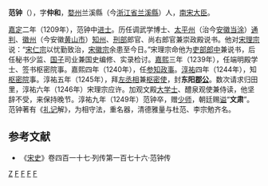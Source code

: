 {{No footnotes|time=2017-02-11T03:11:09+00:00}}
'''范钟'''（{{bd|？||1249年|}}），字'''仲和'''，[[婺州|婺州]]兰溪縣（今[[浙江省|浙江省]][[兰溪縣|兰溪縣]]）人，[[南宋|南宋]][[大臣|大臣]]。

[[嘉定|嘉定]]二年（1209年），范钟中[[进士|进士]]。历任调武学博士、[[太平州|太平州]]（治今[[安徽|安徽]][[当涂|当涂]]）[[通判|通判]]、[[徽州|徽州]]（今安徽[[黄山市|黄山市]]）[[知州|知州]]、[[刑部|刑部]]郎官、尚右郎官兼崇政殿说书。他对[[宋理宗|宋理宗]]说：“[[宋仁宗|宋仁宗]]以忧勤致治，[[宋徽宗|宋徽宗]]余患至今日。”宋理宗命他为[[吏部郎中|吏部郎中]]兼说书，后任秘书少监、[[国子|国子]]司业兼国史编修、实录检讨。[[嘉熙|嘉熙]]三年（1239年），任端明殿学士、签书枢密院事。嘉熙四年（1240年），任[[参知政事|参知政事]]。[[淳祐|淳祐]]四年（1244年），知[[枢密院|枢密院]]事。淳祐五年（1245年），拜[[左丞相|左丞相]]兼[[枢密使|枢密使]]，封'''东阳[[郡公|郡公]]'''。数次请求归田里，淳祐六年（1246年）宋理宗应许。加观文殿[[大学士|大学士]]、醴泉观使兼侍读，他坚辞不受，来保持晚节。淳祐九年（1249年）范钟卒，赠[[少师|少师]]，朝廷赐[[谥|谥]]“'''文肃'''”。范钟著有《[[礼记|礼记]]解》，为相守法，重名器，清德雅量与杜范、李宗勉齐名。

==参考文献==
*《[[宋史|宋史]]》卷四百一十七·列传第一百七十六·范钟传
{{start box}}
{{s-before|[[李宗勉|李宗勉]]}}
{{s-title|[[南宋|南宋]][[左丞相|左丞相]]|1244年—1246年}}
{{s-after|[[郑清之|郑清之]]}}
{{end box}}
[[Category:范姓|Z]]
[[Category:兰溪人|F]]
[[Category:南宋官员|F]]
[[Category:宋朝宰相|F]]
[[Category:諡文肅|F]]